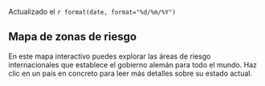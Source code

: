 <p class="text-right font-weight-bold">Actualizado el `r format(date, format="%d/%m/%Y")`</p>

## Mapa de zonas de riesgo

En este mapa interactivo puedes explorar
las áreas de riesgo internacionales que establece
el gobierno alemán para todo el mundo.
Haz clic en un país en concreto
para leer más detalles sobre
su estado actual.
